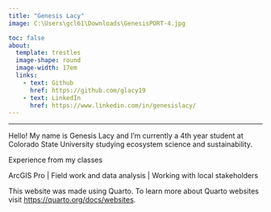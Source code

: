 ```yaml
---
title: "Genesis Lacy"
image: C:\Users\gcl61\Downloads\GenesisPORT-4.jpg

toc: false
about: 
  template: trestles
  image-shape: round
  image-width: 17em 
  links: 
    - text: Github
      href: https://github.com/glacy19
    - text: LinkedIn
      href: https://www.linkedin.com/in/genesislacy/
---
```


------------------------------------------------------------------------

Hello! My name is Genesis Lacy and I'm currently a 4th year student at Colorado State University studying ecosystem science and sustainability.

Experience from my classes

ArcGIS Pro \| Field work and data analysis \| Working with local stakeholders

This website was made using Quarto. To learn more about Quarto websites visit <https://quarto.org/docs/websites>.

```r

```
